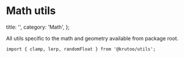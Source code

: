 # Math utils

  title: '',
  category: 'Math',
};

All utils specific to the math and geometry available from package root.

```tsx
import { clamp, lerp, randomFloat } from '@krutoo/utils';
```
